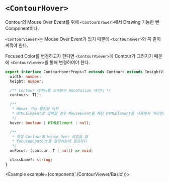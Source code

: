 
# `<ContourHover>`

Contour의 Mouse Over Event를 위해 `<ContourDrawer>`에서 Drawing 기능만 뺀 Component이다.

`<ContourViewer>`는 Mouse Over Event가 없기 때문에 `<ContourHover>`와 꼭 같이 써줘야 한다.

Focused Color를 변경하고자 한다면 `<ContourViewer>`에 Contour가 그려지기 때문에 `<ContourViewer>`를 통해 변경하여야 한다.

```ts
export interface ContourHoverProps<T extends Contour> extends InsightViewerGuestProps {
  width: number;
  height: number;

  /** Contour 데이터를 상속받은 Annotation 데이터 */
  contours: T[];

  /**
   * Hover 기능 활성화 여부
   * HTMLElement로 입력할 경우 MouseEvent를 해당 HTMLElement를 사용해서 처리한다.
   */
  hover: boolean | HTMLElement | null;

  /**
   * 특정 Contour에 Mouse Over 되었을 때
   * focusedContour를 결정하는데 필요하다
   */
  onFocus: (contour: T | null) => void;

  className?: string;
}
```

<Example example={component('./ContourViewer/Basic')}>
  <InsightViewerPreview height={720}/>
</Example>
